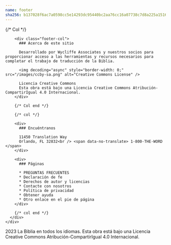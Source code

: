```yaml
---
name: footer
sha256: b137028f6ac7a0598cc5e14293dc95440bc2aa76cc16a07738c7d8a225a1516f
---
```

<footer class=" text-white footer">
  <div class="p-8 bg-#292825">
    <div class="container mx-auto">
      <div class="flex flex-col md:flex-row gap-8 justify-between">
        {/* Col */}

        <div class="footer-col">
          ### Acerca de este sitio

          Desarrollado por Wycliffe Associates y nuestros socios para proporcionar acceso a las herramientas y recursos necesarios para completar el trabajo de traducción de la Biblia.

          <img decoding="async" style="border-width: 0;" src="/images/ccby-sa.png" alt="Creative Commons License" />

          Licencia Creative Commons
          Esta obra está bajo una Licencia Creative Commons Atribución-CompartirIgual 4.0 Internacional.
        </div>

        {/* Col end */}

        {/* col */}

        <div>
          ### Encuéntranos

          11450 Translation Way
          Orlando, FL 32832<br /> <span data-no-translate> 1-800-THE-WORD </span>
        </div>

        <div>
          ### Páginas

          * PREGUNTAS FRECUENTES
          * Declaración de fe
          * Derechos de autor y licencias
          * Contacte con nosotros
          * Política de privacidad
          * Obtener ayuda
          * Otro enlace en el pie de página
        </div>

        {/* col end */}
      </div>
    </div>
  </div>

  <div class="bg-#242320 footer-disclosure py-2">
    <div class="text-center text-sm">
      2023 La Biblia en todos los idiomas. Esta obra está bajo una Licencia Creative Commons Atribución-CompartirIgual 4.0 Internacional.
    </div>
  </div>
</footer>
